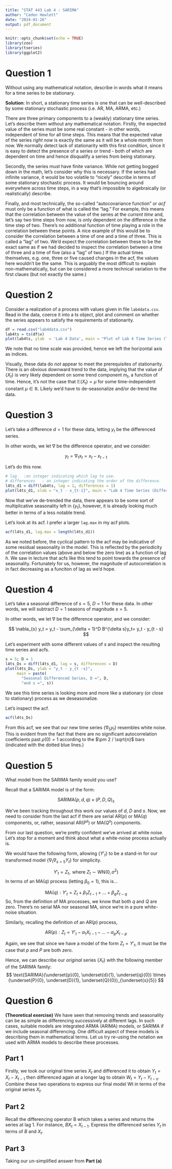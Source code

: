 ```yaml
---
title: "STAT 443 Lab 4 : SARIMA"
author: "Caden Hewlett"
date: "2024-01-26"
output: pdf_document
---
```


```r
knitr::opts_chunk$set(echo = TRUE)
library(zoo)
library(tseries)
library(ggplot2)
```


# Question 1

Without using any mathematical notation, describe in words what it means for a time
series to be stationary.


**Solution**: In short, a stationary time series is one that can be well-described by some stationary stochastic process (i.e. AR, MA, ARMA, etc.) 


There are three primary components to a (weakly) stationary time series. Let's describe them without any mathematical notation. Firstly, the expected value of the series must be some real constant - in other words, independent of time for all time steps. This means that the expected value of the series *right now* is exactly the same as it will be a whole month from now. We normally detect lack of stationarity with this first condition, since it is easy to detect the presence of a series or trend - both of which are dependent on time and hence disqualify a series from being stationary. 


Secondly, the series must have finite variance. While not getting bogged down in the math, let's consider why this is necessary. If the series had infinite variance, it would be too volatile to "nicely" describe in terms of some stationary stochastic process. It would be bouncing around everywhere across time steps, in a way that's impossible to algebraically (or realistically) describe. 


Finally, and most technically, the so-called "autocovariance function" or *acf* must only be a function of what is called the "lag." For example, this means that the correlation between the value of the series at the *current time* and, let's say two time steps from now, is only dependent on the difference in the time step of two. There's no additional function of time playing a role in the correlation between these points. A nice example of this would be to consider the correlation between a time of one and a time of three. This is called a "lag" of two. We'd expect the correlation between these to be the exact same as if we had decided to inspect the correlation between a time of three and a time of five (also a "lag" of two.) If the actual times themselves, e.g. one, three or five caused changes in the acf, the values here wouldn't be the same. This is arguably the most difficult to explain non-mathematically, but can be considered a more technical variation to the first claues (but not exactly the same.)

# Question 2

Consider a realization of a process with values given in file `lab4data.csv`. Read in the
data, coerce it into a ts object, plot and comment on whether the series appears to satisfy
the requirements of stationarity.

```r
df = read.csv("lab4data.csv")
lab4ts = ts(df$x)
plot(lab4ts, ylab  = 'Lab 4 Data', main = "Plot of Lab 4 Time Series (Time Scale Unknown)")
```

We note that no time scale was provided, hence we left the horizontal axis as indices. 

Visually, these data do *not* appear to meet the prerequisites of stationarity. There is an obvious downward trend to the data, implying that the value of $\{X_t\}$ is very likely dependent on some trend component $m_t$, a function of time. Hence, it's not the case that $\mathbb{E}(X_t) = \mu$ for some time-independent constant $\mu \in \mathbb{R}$. Likely we'd have to de-seasonalize and/or de-trend the data.

# Question 3

Let's take a difference $d = 1$ for these data, letting $y_t$ be the differenced series. 

In other words, we let $\nabla$ be the difference operator, and we consider:

$$
y_t = \nabla_1 x_t = x_t - x_{t-1}
$$

Let's do this now.

```r
# lag	:an integer indicating which lag to use.
# differences	: an integer indicating the order of the difference.
l4ts_d1 = diff(lab4ts, lag = 1, differences = 1)
plot(l4ts_d1, xlab = "x_t - x_{t-1}", main = "Lab 4 Time Series (Difference d = 1)")
```

Now that we've de-trended the data, there appears to be some sort of multiplicative seasonality left in $\{y_t\}$, however, it is already looking much better in terms of a less notable trend. 


Let's look at its acf. I prefer a larger `lag.max` in my acf plots.

```r
acf(l4ts_d1, lag.max = length(l4ts_d1))
```

As we noted before, the cyclical pattern to the acf may be indicative of some residual seasonality in the model. This is reflected by the periodicity of the correlation values (above and below the zero line) as a function of lag $h$. We saw in lecture that acfs like this tend to point towards the presence of seasonality. Fortunately for us, however, the magnitude of autocorrelation is in fact decreasing as a funciton of lag as we'd hope.

# Question 4

Let's take a seasonal difference of $s = 5$, $D = 1$ for these data. In other words, we will subtract $D = 1$ seasons of magnitude $s = 5$.

In other words, we let $\nabla$ be the difference operator, and we consider:

$$
\nabla_{s} y_t = y_t - \sum_{\delta = 1}^D B^{\delta s}y_t= y_t - y_{t - s}
$$

Let's experiment with some different values of $s$ and inspect the resulting time series and acfs.

```r
s = 5; D = 1
l4ts_Ds = diff(l4ts_d1, lag = s, differences = D)
plot(l4ts_Ds, ylab = "y_t - y_{t -s}",
     main = paste(
       "Seasonal Differenced Series, D =", D, 
       "and s =", s))
```

We see this time series is looking more and more like a stationary (or close to stationary) process as we deseasonalize.

Let's inspect the acf.

```r
acf(l4ts_Ds)
```

From this acf, we see that our new time series $\{\nabla_{5} y_t\}$ resembles white noise. This is evident from the fact that there are no significant autocorrelation coefficients past $\rho(0) = 1$ according to the $\pm 2 / \sqrt{n}$ bars (indicated with the dotted blue lines.)


# Question 5

What model from the SARIMA family would you use?

Recall that a SARIMA model is of the form:

$$
\text{SARIMA}(p, d, q) \times (P, D, Q)_s
$$

We've been tracking throughout this work our values of $d$, $D$ and $s$. Now, we need to consider from the last acf if there are serial AR$(p)$ or MA$(q)$ components, or, rather, seasonal AR$(P^s)$ or MA$(Q^s)$ components.

From our last question, we're pretty confident we've arrived at white noise. Let's stop for a moment and think about what a white-noise process actually is. 

We would have the following form, allowing $\{Y'_t\}$ to be a stand-in for our transformed model $\{\nabla_1\nabla_{s = 5} Y_t\}$ for simplicity.

$$
Y'_t = Z_t, \text{ where } Z_t \sim \text{WN}(0, \sigma^2)
$$
In terms of an MA$(q)$ process (letting $\beta_0 = 1$), this is...

$$
\text{MA}(q) : Y'_t = Z_{t} + \beta_1Z_{t-1} + \dots + \beta_qZ_{t-q}
$$
So, from the definition of MA processes, we know that both $q$ and $Q$ are zero. There's no serial MA nor seasonal MA, since we're in a pure white-noise situation. 


Similarly, recalling the definition of an AR$(p)$ process,

$$
\text{AR}(p) : Z_t = Y'_t - \alpha_1 X_{t - 1} - \dots -  \alpha_p X_{t - p}
$$

Again, we see that since we have a model of the form $Z_t = Y'_t$, it must be the case that $p$ and $P$ are both zero. 

Hence, we can describe our *original* series $\{X_t\}$ with the following member of the SARIMA family:
$$
\text{SARIMA}(\underset{p}{0}, \underset{d}{1}, \underset{q}{0}) \times (\underset{P}{0}, \underset{D}{1}, \underset{Q}{0})_{\underset{s}{5}}
$$

# Question 6

**(Theoretical exercise)** We have seen that removing trends and seasonality can be as
simple as differencing successively at different lags. In such cases, suitable models are
integrated ARMA (ARIMA) models, or SARIMA if we include seasonal differencing. One
difficult aspect of these models is describing them in mathematical terms. Let us try
re-using the notation we used with ARMA models to describe these processes.



## Part 1

Firstly, we took our original time series $X_t$ and differenced it to obtain $Y_t = X_{t} - X_{t - 1}$
then differenced again at a longer lag to obtain $W_t = Y_{t} - Y_{t - s}$. Combine these two
operations to express our final model Wt in terms of the original series $X_t$.

\begin{align*}
W_t &= Y_{t} - Y_{t - s} \\
W_t &=(X_{t} - X_{t - 1}) - \nabla_s(X_{t} - X_{t - 1}) \\
W_t &= X_{t} - X_{t - 1} - X_{t-s} + X_{t - s -1} \\
W_t &= X_{t} - X_{t - 1} - X_{t-5} + X_{t - 6} \text{ letting } s = 5\\
\end{align*}


## Part 2

Recall the differencing operator B which takes a series and returns the series at lag 1.
For instance, $BX_t = X_{t-1}$. Express the differenced series $Y_t$ in terms of $B$ and $X_t$.

\begin{align*}
Y_t &= X_{t} - X_{t - 1} \\
Y_t &= B^0X_{t} - B^1X_{t }\\
Y_t &= (B^0 - B^1)X_{t }\\
Y_t &= (1- B)X_{t }\\
\end{align*}

## Part 3

Taking our un-simplified answer from **Part (a)**

\begin{align*}
W_t &= X_{t} - X_{t - 1} - X_{t-s} + X_{t - s -1} \\
W_t &= B^0X_{t} - B^1X_{t} - B^sX_{t} + B^{s}B^{1}X_{t} \\
W_t &= (1 - B - B^s + B^{s+1})X_t
\end{align*}
